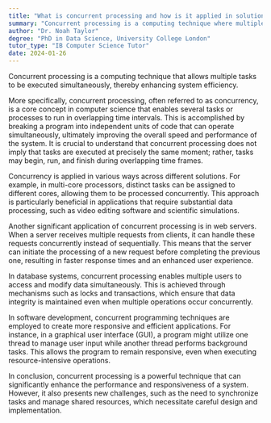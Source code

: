 ```yaml
---
title: "What is concurrent processing and how is it applied in solutions?"
summary: "Concurrent processing is a computing technique where multiple tasks are executed simultaneously to increase system efficiency."
author: "Dr. Noah Taylor"
degree: "PhD in Data Science, University College London"
tutor_type: "IB Computer Science Tutor"
date: 2024-01-26
---
```


Concurrent processing is a computing technique that allows multiple tasks to be executed simultaneously, thereby enhancing system efficiency.

More specifically, concurrent processing, often referred to as concurrency, is a core concept in computer science that enables several tasks or processes to run in overlapping time intervals. This is accomplished by breaking a program into independent units of code that can operate simultaneously, ultimately improving the overall speed and performance of the system. It is crucial to understand that concurrent processing does not imply that tasks are executed at precisely the same moment; rather, tasks may begin, run, and finish during overlapping time frames.

Concurrency is applied in various ways across different solutions. For example, in multi-core processors, distinct tasks can be assigned to different cores, allowing them to be processed concurrently. This approach is particularly beneficial in applications that require substantial data processing, such as video editing software and scientific simulations.

Another significant application of concurrent processing is in web servers. When a server receives multiple requests from clients, it can handle these requests concurrently instead of sequentially. This means that the server can initiate the processing of a new request before completing the previous one, resulting in faster response times and an enhanced user experience.

In database systems, concurrent processing enables multiple users to access and modify data simultaneously. This is achieved through mechanisms such as locks and transactions, which ensure that data integrity is maintained even when multiple operations occur concurrently.

In software development, concurrent programming techniques are employed to create more responsive and efficient applications. For instance, in a graphical user interface (GUI), a program might utilize one thread to manage user input while another thread performs background tasks. This allows the program to remain responsive, even when executing resource-intensive operations.

In conclusion, concurrent processing is a powerful technique that can significantly enhance the performance and responsiveness of a system. However, it also presents new challenges, such as the need to synchronize tasks and manage shared resources, which necessitate careful design and implementation.
    